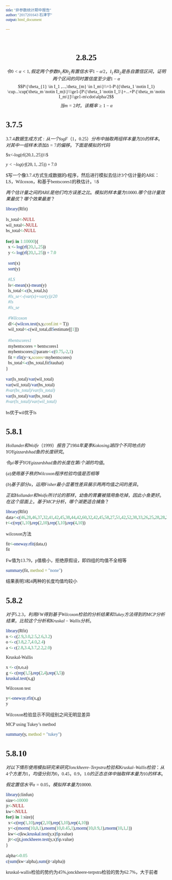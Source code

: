 ```yaml
---
title: "非参数统计期中报告"
author: "2017201643 石津宇"
output: html_document
   
---
```


<style type="text/css">

  *{font-family:楷体;}
	
	#header {
	font = 楷体;
    border-bottom: 50px solid #4682B4;
        text-align: center;

       
	}
	h1{font-weight: bold;
	   font-size: 26px;
	}
	h2{
	margin-top: -10px; 
  margin-bottom: 20px;
  white-space: lage; 
  outline: black;
	font-color: #0000EE;
	  font-size: 16px;
	  line-height: 40px;
	  border-left-width: 20px;
  border-left-style: solid;
  border-left-color: #F0FFFF;
  background: #F0FFFF;
  margin: 10px auto;
  border-bottom: 10px #FF3030;
	}
	code.r{
    font-size: 14px;
  }
	pre{
    font-size: 14px;
  }

</style>
<br/>

<center>

# **2.8.25**
$$令0<\alpha<1,假定两个参数\theta_1和\theta_2有置信水平1-\alpha/2，I_1和I_2是各自置信区间，证明两个区间的同时置信度至少是1-\alpha$$
$$P\{\theta_{1} \in I_1 ,...,\theta_{m} \in I_m\}\\=1-P\{(\theta_1 \notin I_1) \cup...\cup(\theta_m \notin I_m)\}\\\ge1-[P\{\theta_1 \notin I_1\}+...+P\{\theta_m \notin I_m\}]\\\ge1-m\cdot\alpha/2$$
$$当m=2时，该概率\ge1-\alpha$$
</center>


# **3.7.5**
$3.7.4数据生成方式:从一个logF（1，0.25）分布中抽取两组样本量为20的样本。对其中一组样本添加\Delta=7的偏移，下面是模拟的代码$

$x<-log(rf(20,1,.25))\\$

$y<-log(rf(20,1,.25))+7.0$

$写一个像3.7.4方式生成数据的r程序，然后进行模拟去估计3个估计量的ARE：LS，Wilcoxon，和基于bentscores1的秩估计。\\$

$两个估计量之间的ARE是他们均方误差之比。模拟的样本量为10000.哪个估计量效果最优？哪个效果最差？$
```r
library(Rfit)

ls_total<-NULL
wil_total<-NULL
bs_total<-NULL

for(i in 1:10000){
  x <- log(rf(20,1,.25))
  y <- log(rf(20,1,.25)) + 7.0

  sort(x)
  sort(y)

  #LS
  ls<-mean(x)-mean(y)
  ls_total<-c(ls_total,ls)
  #ls_se<-(var(x)+var(y))/20
  #ls
  #ls_se

  #Wilcoxon
  dl<-(wilcox.test(x,y,conf.int = T))
  wil_total<-c(wil_total,dl$estimate[[1]])
  
  #bentscores1
  mybentscores = bentscores1
  mybentscores@param<-c(0.75,-2,1)
  fit = rfit(y~x,scores=mybentscores)
  bs_total<-c(bs_total,fit$tauhat)
}

var(ls_total)/var(wil_total)
var(wil_total)/var(bs_total)
#var(bs_total)/var(ls_total)
var(ls_total)/var(bs_total)
#var(ls_total)/var(wil_total)
```
bs优于wil优于ls



# **5.8.1**

$Hollander和Wolfe（1999）报告了1984年夏季Kokosing湖四个不同地点的YOY gizzard shad鱼的长度研究。$

$令μi等于YOY gizzard shad鱼的长度在第i个湖的均值。$

$(a) 使用基于秩的Wilcoxon程序检验均值是否相等$

$(b) 基于部分a，运用Fisher最小显著性差异展示两两均值之间的差异。$

$正如Hollander和Wolfe所讨论的那样，幼鱼的胃囊被猎用鱼吃掉，因此小鱼更好。在这个层面上，基于MCP分析，哪个湖更适合捕鱼？$
```r
library(Rfit)
data<-c(46,28,46,37,32,41,42,45,38,44,42,60,32,42,45,58,27,51,42,52,38,33,26,25,28,28,26,27,27,27,31,30,27,29,30,25,25,24,27,30)
t<-c(rep(1,10),rep(2,10),rep(3,10),rep(4,10))
```

wilcoxon方法
```r
fit<-oneway.rfit(data,t)
fit
```
Fw值为13.79，p值极小，拒绝原假设，即四组的均值不全相等

```r
summary(fit, method = "none")
```
结果表明3和4两种的长度均值均较小


# **5.8.2**
$对于5.2.3，利用FW得到基于Wilcoxon检验的分析结果和Tukey方法得到的MCP分析结果，比较这个分析和Kruskal-Wallis分析。$
```r
library(Rfit)
n <- c(2.9,3.0,2.5,2.6,3.2)
o <- c(3.8,2.7,4.0,2.4)
a <- c(2.8,3.4,3.7,2.2,2.0)
```

Kruskal-Wallis
```r
x <- c(n,o,a)
g <- c(rep(1,5),rep(2,4),rep(3,5))
kruskal.test(x,g)
```

Wilcoxon test
```r
y<-oneway.rfit(x,g)
y
```
Wilcoxon检验显示不同组别之间无明显差异

MCP using Tukey's method
```r
summary(y, method = "tukey")

```


# **5.8.10**
$对以下情形使用模拟研究来研究Jonckheere–Terpstra检验和Kruskal–Wallis检验：从4个方差为1，均值分别为0，0.45，0.9，1.0的正态总体中抽取样本量为10的样本。$

$假定置信水平\alpha=0.05，模拟样本量为10000.$
```r
library(clinfun)
size<-10000
jt<-NULL
kw<-NULL
for(i in 1:size){
  x<-c(rep(1,10),rep(2,10),rep(3,10),rep(4,10))
  y<-c(rnorm(10,0,1),rnorm(10,0.45,1),rnorm(10,0.9,1),rnorm(10,1,1))
  kw<-c(kw,kruskal.test(y,x)$p.value)
  jt<-c(jt,jonckheere.test(y,x)$p.value)
}

alpha<-0.05
c(sum(kw<alpha),sum(jt<alpha))
```

kruskal-wallis检验的势约为45%,jonckheere-terpstra检验的势为62.7%，大于前者

